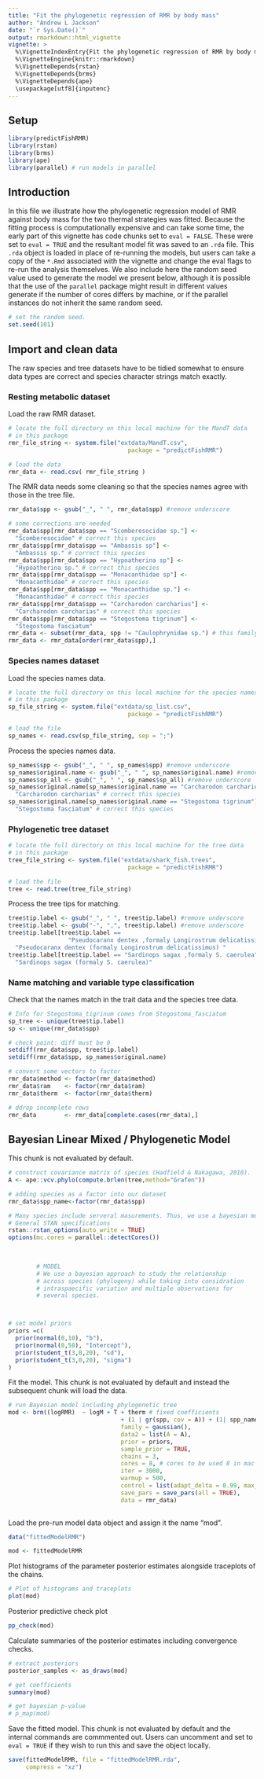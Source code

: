 ```yaml
---
title: "Fit the phylogenetic regression of RMR by body mass"
author: "Andrew L Jackson"
date: "`r Sys.Date()`"
output: rmarkdown::html_vignette
vignette: >
  %\VignetteIndexEntry{Fit the phylogenetic regression of RMR by body mass}
  %\VignetteEngine{knitr::rmarkdown}
  %\VignetteDepends{rstan}
  %\VignetteDepends{brms}
  %\VignetteDepends{ape}
  \usepackage[utf8]{inputenc}
---
```



## Setup

```r
library(predictFishRMR)
library(rstan)
library(brms)
library(ape)
library(parallel) # run models in parallel

```


## Introduction

In this file we illustrate how the phylogenetic regression model of RMR against body mass for the two thermal strategies was fitted. Because the fitting process is computationally expensive and can take some time, the early part of this vignette has code chunks set to `eval = FALSE`. These were set to `eval = TRUE` and the resultant model fit was saved to an `.rda` file. This `.rda` object is loaded in place of re-running the models, but users can take a copy of the `*.Rmd` associated with the vignette and change the eval flags to re-run the analysis themselves. We also include here the random seed value used to generate the model we present below, although it is possible that the use of the `parallel` package might result in different values generate if the number of cores differs by machine, or if the parallel instances do not inherit the same random seed.

```r
# set the random seed.
set.seed(101)
```


## Import and clean data

The raw species and tree datasets have to be tidied somewhat to ensure data types are correct and species character strings match exactly. 


### Resting metabolic dataset 

Load the raw RMR dataset.  

```r

# locate the full directory on this local machine for the MandT data
# in this package
rmr_file_string <- system.file("extdata/MandT.csv",
                                  package = "predictFishRMR")

# load the data
rmr_data <- read.csv( rmr_file_string )
```

The RMR data needs some cleaning so that the species names agree with those in the tree file.

```r
rmr_data$spp <- gsub("_", " ", rmr_data$spp) #remove underscore

# some corrections are needed
rmr_data$spp[rmr_data$spp == "Scomberesocidae sp."] <- 
  "Scomberesocidae" # correct this species
rmr_data$spp[rmr_data$spp == "Ambassis sp"] <- 
  "Ambassis sp." # correct this species
rmr_data$spp[rmr_data$spp == "Hypoatherina sp"] <- 
  "Hypoatherina sp." # correct this species
rmr_data$spp[rmr_data$spp == "Monacanthidae sp"] <- 
  "Monacanthidae" # correct this species
rmr_data$spp[rmr_data$spp == "Monacanthidae sp."] <- 
  "Monacanthidae" # correct this species
rmr_data$spp[rmr_data$spp == "Carcharodon carcharius"] <- 
  "Carcharodon carcharias" # correct this species
rmr_data$spp[rmr_data$spp == "Stegostoma tigrinum"] <- 
  "Stegostoma fasciatum"
rmr_data <- subset(rmr_data, spp != "Caulophrynidae sp.") # this family is not included in the phylo tree
rmr_data <- rmr_data[order(rmr_data$spp),]
```

### Species names dataset

Load the species names data.

```r
# locate the full directory on this local machine for the species names data
# in this package
sp_file_string <- system.file("extdata/sp_list.csv",
                                  package = "predictFishRMR")

# load the file
sp_names <- read.csv(sp_file_string, sep = ";")
```

Process the species names data. 

```r
sp_names$spp <- gsub("_", " ", sp_names$spp) #remove underscore
sp_names$original.name <- gsub("_", " ", sp_names$original.name) #remove underscore
sp_names$sp_all <- gsub("_", " ", sp_names$sp_all) #remove underscore
sp_names$original.name[sp_names$original.name == "Carcharodon carcharius"] <- 
  "Carcharodon carcharias" # correct this species
sp_names$original.name[sp_names$original.name == "Stegostoma tigrinum"] <- 
  "Stegostoma fasciatum" # correct this species
```

### Phylogenetic tree dataset

```r
# locate the full directory on this local machine for the tree data
# in this package
tree_file_string <- system.file("extdata/shark_fish.trees",
                                  package = "predictFishRMR")

# load the file
tree <- read.tree(tree_file_string)
```

Process the tree tips for matching. 

```r
tree$tip.label <- gsub("_", " ", tree$tip.label) #remove underscore
tree$tip.label <- gsub("-", ",", tree$tip.label) #remove underscore
tree$tip.label[tree$tip.label == 
                 "Pseudocaranx dentex ,formaly Longirostrum delicatissimus"] <- 
  "Pseudocaranx dentex (formaly Longirostrum delicatissimus) "
tree$tip.label[tree$tip.label == "Sardinops sagax ,formaly S. caerulea"] <- 
  "Sardinops sagax (formaly S. caerulea)"
```

### Name matching and variable type classification

Check that the names match in the trait data and the species tree data.

```r
# Info for Stegostoma_tigrinum comes from Stegostoma_fasciatum
sp_tree <- unique(tree$tip.label)
sp <- unique(rmr_data$spp)

# check point: diff must be 0
setdiff(rmr_data$spp, tree$tip.label)
setdiff(rmr_data$spp, sp_names$original.name)

# convert some vectors to factor
rmr_data$method <- factor(rmr_data$method)
rmr_data$ram    <- factor(rmr_data$ram)
rmr_data$therm  <- factor(rmr_data$therm)

# ddrop incomplete rows
rmr_data        <- rmr_data[complete.cases(rmr_data),]
```

## Bayesian Linear Mixed / Phylogenetic Model

This chunk is not evaluated by default. 

```r
# construct covariance matrix of species (Hadfield & Nakagawa, 2010).
A <- ape::vcv.phylo(compute.brlen(tree,method="Grafen"))

# adding species as a factor into our dataset
rmr_data$spp_name<-factor(rmr_data$spp)

# Many species include serveral masurements. Thus, we use a bayesian models.
# General STAN specifications 
rstan::rstan_options(auto_write = TRUE)
options(mc.cores = parallel::detectCores())

		
		
		# MODEL
		# We use a bayesian approach to study the relationship
		# across species (phylogeny) while taking into considration
		# intraspaecific variation and multiple observations for
		# several species.



# set model priors
priors =c(
  prior(normal(0,10), "b"),
  prior(normal(0,50), "Intercept"),
  prior(student_t(3,0,20), "sd"),
  prior(student_t(3,0,20), "sigma")
)

```

Fit the model. This chunk is not evaluated by default and instead the subsequent chunk will load the data. 

```r


# run Bayesian model including phylogenetic tree
mod <- brm((logRMR)  ~ logM + T + therm # fixed coefficients
								+ (1 | gr(spp, cov = A)) + (1| spp_name), # random factors
  								family = gaussian(), 
  								data2 = list(A = A),
  								prior = priors,
  								sample_prior = TRUE, 
  								chains = 3, 
  								cores = 8, # cores to be used 8 in mac pro
  								iter = 3000, 
  								warmup = 500,
  								control = list(adapt_delta = 0.99, max_treedepth = 15), # Improve convergence
  								save_pars = save_pars(all = TRUE),
  								data = rmr_data)
  								

```

Load the pre-run model data object and assign it the name "mod".

```r
data("fittedModelRMR")

mod <- fittedModelRMR


```



Plot histograms of the parameter posterior estimates alongside traceplots of the chains. 

```r
# Plot of histograms and traceplots
plot(mod)

```

Posterior predictive check plot

```r
pp_check(mod)
```



Calculate summaries of the posterior estimates including convergence checks. 

```r

# extract posteriors
posterior_samples <- as_draws(mod)

# get coefficients
summary(mod) 

# get bayesian p-value
# p_map(mod)
```


Save the fitted model. This chunk is not evaluated by default and the internal commands are commmented out. Users can uncomment and set to `eval = TRUE` if they wish to run this and save the object locally.

```r
save(fittedModelRMR, file = "fittedModelRMR.rda", 
     compress = "xz")
```




